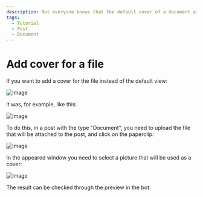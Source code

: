 ```yaml
---
description: Not everyone knows that the default cover of a document attached to a post can be changed
tags:
  - Tutorial
  - Post
  - Document
---
```


# Add cover for a file

If you want to add a cover for the file instead of the default view:

![image](/images/107146071-dcf3c800-6956-11eb-8088-cd62fc998e1d.png)

it was, for example, like this:

![image](/images/107146084-ec731100-6956-11eb-9a5f-4e3de950f9e3.png)

To do this, in a post with the type "Document", you need to upload the file that will be attached to the post, and click on the paperclip:

![image](/images/107146093-fbf25a00-6956-11eb-8ab1-46ab57ba007c.png)

In the appeared window you need to select a picture that will be used as a cover:

![image](/images/107146100-07de1c00-6957-11eb-8b34-d44ecb133f76.png)

The result can be checked through the preview in the bot.
